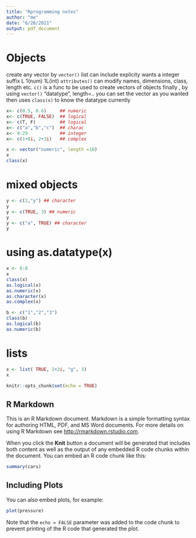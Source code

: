 ```yaml
---
title: "Rprogramming notes"
author: "me"
date: "6/28/2021"
output: pdf_document
---
```

# Objects
create any vector by `vector()`
list can include 
explicity wants a integer suffix L 1(num) 1L(int)
`attributes()` can modify names, dimensions, class, length etc.
`c()` is a func to be used to create vectors of objects
finally , by using `vector()` "datatype", length=..
you can set the vector as you wanted
then uses `class(x)` to know the datatype currently 

```r
x<- c(0.5, 0.6)     ## numeric 
x<- c(TRUE, FALSE)  ## logical
x<- c(T, F)         ## logical
x<- c("a","b","c")  ## charac
x<- 9:29            ## integer
x<- c(1+0i, 2+3i)   ## complex

x <- vector("numeric", length =10)
x
class(x)
```

# mixed objects
```r
y <- c(2,"y") ## character
y
y <- c(TRUE, 3) ## numeric
y
y <- c("a", TRUE) ## character
y
```

# using as.datatype(x)

```r
x <- 0:8
x
class(x)
as.logical(x)
as.numeric(x)
as.character(x)
as.complex(x)
```


```r
b <- c("1","2","3")
class(b)
as.logical(b)
as.numeric(b)
```

# lists
```r
x <- list( TRUE, 2+3i, "g", 3)
x
```









```r
knitr::opts_chunk$set(echo = TRUE)
```

## R Markdown

This is an R Markdown document. Markdown is a simple formatting syntax for authoring HTML, PDF, and MS Word documents. For more details on using R Markdown see <http://rmarkdown.rstudio.com>.

When you click the **Knit** button a document will be generated that includes both content as well as the output of any embedded R code chunks within the document. You can embed an R code chunk like this:

```r
summary(cars)
```

## Including Plots

You can also embed plots, for example:

```r
plot(pressure)
```

Note that the `echo = FALSE` parameter was added to the code chunk to prevent printing of the R code that generated the plot.
